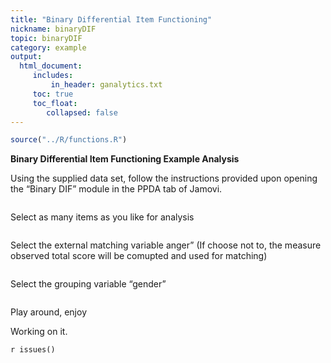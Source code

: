 ```yaml
---
title: "Binary Differential Item Functioning"
nickname: binaryDIF
topic: binaryDIF
category: example
output: 
  html_document:
     includes:
         in_header: ganalytics.txt
     toc: true
     toc_float:
        collapsed: false
---
```


```r
source("../R/functions.R")
```

**Binary Differential Item Functioning Example Analysis**

Using the supplied data set, follow the instructions provided upon opening the "Binary DIF" module in the PPDA tab of Jamovi.

<img src="examples/DIF_1/DIF_data.png  " class="img-responsive" alt="">

Select as many items as you like for analysis

<img src="examples/DIF_1/items.png  " class="img-responsive" alt="">

Select the external matching variable anger" (If choose not to, the measure observed total score will be comupted and used for matching)

<img src="examples/DIF_1/match.png  " class="img-responsive" alt="">

Select the grouping variable "gender"

<img src="examples/DIF_1/group.png  " class="img-responsive" alt="">

Play around, enjoy


Working on it.

`r issues()`